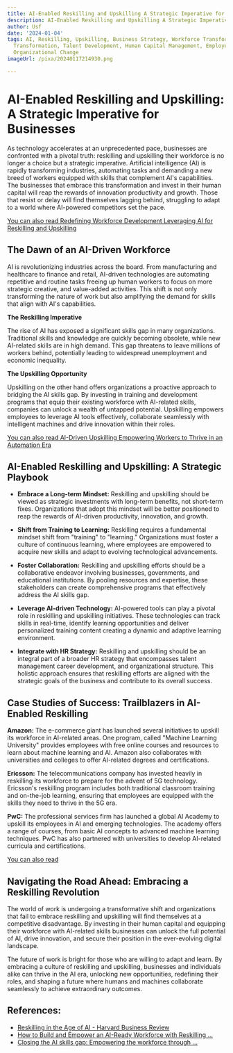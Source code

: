 ```yaml
---
title: AI-Enabled Reskilling and Upskilling A Strategic Imperative for Businesses
description: AI-Enabled Reskilling and Upskilling A Strategic Imperative for Businesses
author: Usf
date: '2024-01-04'
tags: AI, Reskilling, Upskilling, Business Strategy, Workforce Transformation, Digital
  Transformation, Talent Development, Human Capital Management, Employee Engagement,
  Organizational Change
imageUrl: /pixa/20240117214930.png

---
```

# AI-Enabled Reskilling and Upskilling: A Strategic Imperative for Businesses

As technology accelerates at an unprecedented pace, businesses are confronted with a pivotal truth: reskilling and upskilling their workforce  is no longer a choice but a strategic imperative. Artificial intelligence (AI) is  rapidly transforming industries, automating tasks and demanding  a new breed of workers equipped with skills that complement  AI's capabilities. The businesses that embrace this transformation and invest in their human capital will reap the rewards  of innovation productivity and  growth. Those that resist or delay will find themselves  lagging behind, struggling to adapt to a world where AI-powered competitors set the pace.

[You can also read Redefining Workforce  Development Leveraging AI for Reskilling and Upskilling](Redefining%20Workforce%20Development%20Leveraging%20AI%20for%20Reskilling%20and%20Upskilling)


## The Dawn  of an  AI-Driven Workforce

AI  is revolutionizing industries across  the board. From manufacturing and healthcare to finance and retail, AI-driven technologies are automating repetitive and routine tasks freeing up human workers  to focus on more strategic  creative, and value-added  activities. This shift is not  only transforming the nature of work but also amplifying the demand for skills that align with AI's capabilities.

**The Reskilling Imperative**

The rise of AI has exposed a significant skills gap  in many organizations. Traditional skills  and knowledge are quickly becoming obsolete, while new AI-related skills are in  high demand. This gap threatens  to leave millions of workers behind, potentially leading to widespread unemployment  and economic  inequality.

**The Upskilling Opportunity**

Upskilling on  the other hand offers organizations a proactive approach to bridging the AI skills gap. By investing in training  and development programs that equip their existing workforce with AI-related skills, companies  can unlock a wealth of untapped potential. Upskilling  empowers employees to leverage AI tools effectively, collaborate seamlessly with intelligent machines and drive innovation within their roles.

[You can also read AI-Driven Upskilling Empowering Workers to Thrive in an Automation Era](AI-Driven%20Upskilling%20Empowering%20Workers%20to%20Thrive%20in%20an%20Automation%20Era)


##  AI-Enabled Reskilling and Upskilling: A Strategic Playbook

* **Embrace a Long-term Mindset:**  Reskilling and upskilling should be viewed as strategic investments with long-term benefits, not short-term fixes. Organizations that adopt this  mindset will be better positioned  to reap the rewards of AI-driven productivity, innovation, and growth.


* **Shift from Training to Learning:** Reskilling requires a fundamental mindset shift  from "training" to "learning." Organizations must foster a culture  of continuous learning, where  employees are empowered to acquire new skills and adapt to  evolving technological advancements.


* **Foster Collaboration:** Reskilling and upskilling efforts should be a  collaborative  endeavor involving businesses, governments, and educational  institutions. By pooling resources  and expertise, these  stakeholders can create comprehensive programs that effectively address the AI skills gap.


* **Leverage AI-driven Technology:** AI-powered  tools can play a pivotal role  in reskilling and upskilling initiatives. These technologies can track  skills in real-time, identify  learning opportunities and deliver personalized training content creating a dynamic and adaptive learning environment.


* **Integrate with HR Strategy:** Reskilling and upskilling should be an integral  part of a  broader HR strategy that encompasses talent management career development, and organizational  structure.  This holistic approach ensures that reskilling  efforts are aligned with the strategic goals of the business and contribute to its overall success.

## Case Studies of Success: Trailblazers in AI-Enabled Reskilling

**Amazon:** The e-commerce giant has launched  several initiatives to upskill  its workforce in AI-related areas. One program, called "Machine Learning University" provides employees with free online  courses and resources to learn about machine learning and AI. Amazon also collaborates with universities and colleges to offer AI-related degrees and certifications.

**Ericsson:** The telecommunications company has  invested heavily in reskilling its workforce to prepare for the advent of 5G technology. Ericsson's reskilling program includes  both traditional classroom training and on-the-job learning, ensuring that employees  are equipped with the skills they need to thrive in the 5G era.

**PwC:** The  professional services firm has launched a global AI Academy to upskill its  employees in AI and emerging technologies. The academy offers  a range of courses,  from basic AI concepts to advanced machine learning techniques. PwC has also partnered with  universities to develop AI-related curricula and certifications.

[You can also read ]()


## Navigating the Road Ahead:  Embracing a Reskilling  Revolution

The world of work is undergoing a  transformative  shift and organizations that fail to embrace  reskilling and upskilling will  find themselves at a competitive disadvantage. By investing in their  human capital and equipping their workforce with AI-related skills businesses can unlock the full potential  of AI,  drive innovation, and secure their position in the ever-evolving digital landscape.

The future of work is  bright for those who are willing to adapt  and  learn. By embracing a culture of reskilling and upskilling, businesses  and individuals alike can thrive in the AI era, unlocking  new opportunities, redefining their roles, and  shaping a future where  humans and machines collaborate seamlessly  to achieve extraordinary outcomes.

## References:
- [Reskilling in the Age of AI - Harvard Business Review](https://hbr.org/2023/09/reskilling-in-the-age-of-ai)
- [How to Build and Empower an AI-Ready Workforce with Reskilling ...](https://centricconsulting.com/blog/how-to-build-and-empower-an-ai-ready-workforce-with-reskilling-and-upskilling/)
- [Closing the AI skills gap: Empowering the workforce through ...](https://corporate.britishcouncil.org/insights/closing-ai-skills-gap-empowering-workforce-through-upskilling-and-reskilling-2)
